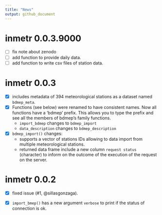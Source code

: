 ```yaml
---
title: "News"
output: github_document
---
```


<!-- NEWS.md is generated from NEWS.Rmd. Please edit that file -->

# inmetr 0.0.3.9000

- [ ] fix note about zenodo
- [ ] add function to provide daily data.
- [ ] add function to write csv files of station data.

# inmetr 0.0.3

- [x] includes metadata of 394 meteorological stations as a dataset named `bdmep_meta`. 
- [x] Functions (see below) were renamed to have consistent names. Now all functions have a 'bdmep' prefix. This allows you to type the prefix and see all the members of bdmep's family functions.
    - `import_bdmep` changes to `bdmep_import` 
    - `data_description` changes to `bdmep_description`
- [x] `bdmep_import()` changes:
    - supports a vector of stations IDs allowing to data import from multiple meteorological stations.
    - returned data frame include a new column `request status` (character) to inform on the outcome of the execution of the request on the server.

# inmetr 0.0.2

- [x] fixed issue (#1, @sillasgonzaga).

- [x] `import_bmep()` has a new argument `verbose` to print if the status of connection is ok.  